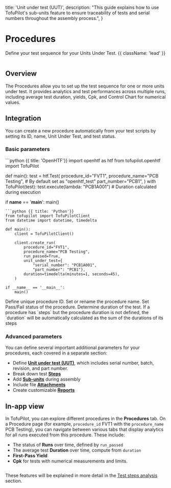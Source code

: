   title: 'Unit under test (UUT)',
  description:
    "This guide explains how to use TofuPilot's sub-units feature to ensure traceability of tests and serial numbers throughout the assembly process.",
}

# Procedures
Define your test sequence for your Units Under Test. {{ className: 'lead' }}


<Image
  src="/procedure-header.png"
  alt=""
/>

## Overview
The Procedures allow you to set up the test sequence for one or more units under test. It provides analytics and test performances across multiple runs, including average test duration, yields, Cpk, and Control Chart for numerical values.

## Integration
You can create a new procedure automatically from your test scripts by setting its ID, name, Unit Under Test, and test status.

### Basic parameters
<CodeGroup>
```python {{ title: 'OpenHTF'}}
import openhtf as htf
from tofupilot.openhtf import TofuPilot

def main():
    test = htf.Test(
        procedure_id="FVT1",
        procedure_name="PCB Testing",     # By default set as "openhtf_test"
        part_number="PCB1",
    )
    with TofuPilot(test):
        test.execute(lambda: "PCB1A001")  # Duration calculated during execution

if __name__ == '__main__':
    main()
```
```python {{ title: 'Python'}}
from tofupilot import TofuPilotClient
from datetime import datetime, timedelta

def main():
    client = TofuPilotClient()

    client.create_run(
        procedure_id="FVT1",
        procedure_name="PCB Testing",
        run_passed=True,
        unit_under_test={
            "serial_number": "PCB1A001",
            "part_number": "PCB1"},
        duration=timedelta(minutes=1, seconds=45),
    )

if __name__ == '__main__':
    main()
```
</CodeGroup>

<Properties>
  <Property name="procedure_id" type="str">
    Define unique procedure ID.
  </Property>
  <Property name="procedure_name" type="str (optional)">
    Set or rename the procedure name.
  </Property>
  <Property name="run_passed" type="bool">
    Set Pass/Fail status of the procedure.
  </Property>
  <Property name="duration" type="timedelta (optional)">
    Determine duration of the test.
  </Property>
</Properties>


<Note>
  If a procedure has `steps` but the procedure duration is not defined, the `duration` will be automatically calculated as the sum of the durations of its steps
</Note>

### Advanced parameters
You can define several important additional parameters for your procedures, each covered in a separate section:

- Define **[Unit under test (UUT)](/unit-under-test-uut)**, which includes serial number, batch, revision, and part number.
- Break down test **[Steps](/steps)**
- Add **[Sub-units](/sub-units)** during assembly
- Include file **[Attachments](/attachments)**
- Create customizable **[Reports](/report)**


## In-app view

In TofuPilot, you can explore different procedures in the **Procedures** tab. On a Procedure page (for example, `procedure_id` FVT1 with the `procedure_name` PCB Testing), you can navigate between various tabs that display analytics for all runs executed from this procedure. These include:

- The status of **Runs** over time, defined by `run_passed`
- The average test **Duration** over time, compute from `duration`
- **First-Pass Yield**
- **Cpk** for tests with numerical measurements and limits.

<Image
  src="/procedure-page1.png"
  alt=""
/>

These features will be explained in more detail in the [Test steps analysis](/test-steps-analysis) section.
